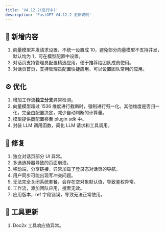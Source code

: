 ```yaml
---
title: 'V4.12.2(进行中)'
description: 'FastGPT V4.12.2 更新说明'
---
```



## 🚀 新增内容

1. 向量模型并发请求设置，不统一设置成 10，避免部分向量模型不支持并发，默认均为 1，可在模型配置中设置。
2. 对话页支持管理员配置精选应用，便于推荐给团队成员使用。
3. 对话页首页，支持管理员配置快捷应用，可以设置团队常用的应用。

## ⚙️ 优化

1. 增加工作流**独立分支**异常检测。
2. 向量模型超过 1536 维度进行截断时，强制进行归一化。其他维度是否归一化，完全由配置决定，减少自动判断的计算量。
3. 模型提供商配置移至 plugin sdk 中。
4. 封装 LLM 调用函数，简化 LLM 请求和工具调用。

## 🐛 修复

1. 独立对话页部分 UI 异常。
2. 多选选择器导致的页面崩溃。
3. 移动端，分享链接，异常加载了登录态对话页的导航。
4. 用户同步可能出现写冲突问题。
5. 无法完全关闭系统套餐，会存在空对象默认值，导致鉴权异常。
6. 工作流，添加团队应用，搜索无效。
7. 应用版本，ref 字段错误，导致无法正常使用。

## 🔨 工具更新

1. Doc2x 工具响应值异常。